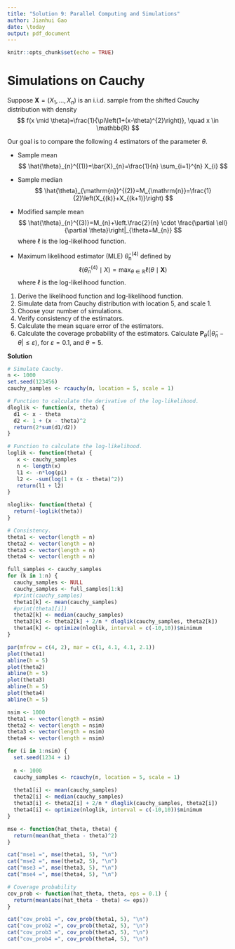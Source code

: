 ```yaml
---
title: "Solution 9: Parallel Computing and Simulations"
author: Jianhui Gao
date: \today
output: pdf_document
---
```


```r
knitr::opts_chunk$set(echo = TRUE)
```

# Simulations on Cauchy

Suppose $\boldsymbol{X}=\left(X_{1}, \ldots, X_{n}\right)$ is an i.i.d. sample from the shifted Cauchy distribution with density
$$
f(x \mid \theta)=\frac{1}{\pi\left(1+(x-\theta)^{2}\right)}, \quad x \in \mathbb{R}
$$

Our goal is to compare the following 4 estimators of the parameter $\theta$. 

- Sample mean
$$
\hat{\theta}_{n}^{(1)}=\bar{X}_{n}=\frac{1}{n} \sum_{i=1}^{n} X_{i}
$$

- Sample median
$$
\hat{\theta}_{\mathrm{n}}^{(2)}=M_{\mathrm{n}}=\frac{1}{2}\left(X_{(k)}+X_{(k+1)}\right)
$$

- Modified sample mean
$$
\hat{\theta}_{n}^{(3)}=M_{n}+\left.\frac{2}{n} \cdot \frac{\partial \ell}{\partial \theta}\right|_{\theta=M_{n}}
$$
where $\ell$ is the log-likelihood function. 

- Maximum likelihood estimator (MLE) $\hat{\theta}_{\mathrm{n}}^{(4)}$ defined by
$$
\ell\left(\hat{\theta}_{n}^{(4)} \mid X\right)=\max _{\theta \in \mathbb{R}} \ell(\theta \mid \boldsymbol{X})
$$
where $\ell$ is the log-likelihood function. 

1. Derive the likelihood function and log-likelihood function. 
2. Simulate data from Cauchy distribution with location 5, and scale 1. 
3. Choose your number of simulations. 
4. Verify consistency of the estimators. 
5. Calculate the mean square error of the estimators.
6. Calculate the coverage probability of the estimators. Calculate $\mathbf{P}_{\theta}\left(\left|\hat{\theta}_{n}-\theta\right| \leq \varepsilon\right)$, for $\varepsilon=0.1$, and $\theta=5$.

**Solution**

```r
# Simulate Cauchy.
n <- 1000
set.seed(123456)
cauchy_samples <- rcauchy(n, location = 5, scale = 1)

# Function to calculate the derivative of the log-likelihood.
dloglik <- function(x, theta) {
  d1 <- x - theta
  d2 <- 1 + (x - theta)^2
  return(2*sum(d1/d2))
}

# Function to calculate the log-likelihood.
loglik <- function(theta) {
   x <- cauchy_samples
   n <- length(x)
   l1 <- -n*log(pi)
   l2 <- -sum(log(1 + (x - theta)^2))
   return(l1 + l2)
}

nloglik<- function(theta) {
  return(-loglik(theta))
}
```

```r
# Consistency. 
theta1 <- vector(length = n)
theta2 <- vector(length = n)
theta3 <- vector(length = n)
theta4 <- vector(length = n)

full_samples <- cauchy_samples
for (k in 1:n) {
  cauchy_samples <- NULL
  cauchy_samples <- full_samples[1:k]
  #print(cauchy_samples)
  theta1[k] <- mean(cauchy_samples)
  #print(theta1[i])
  theta2[k] <- median(cauchy_samples)
  theta3[k] <- theta2[k] + 2/n * dloglik(cauchy_samples, theta2[k])
  theta4[k] <- optimize(nloglik, interval = c(-10,10))$minimum
}

par(mfrow = c(4, 2), mar = c(1, 4.1, 4.1, 2.1))  
plot(theta1)
abline(h = 5)
plot(theta2)
abline(h = 5)
plot(theta3)
abline(h = 5)
plot(theta4)
abline(h = 5)
```

```r
nsim <- 1000
theta1 <- vector(length = nsim)
theta2 <- vector(length = nsim)
theta3 <- vector(length = nsim)
theta4 <- vector(length = nsim)

for (i in 1:nsim) {
  set.seed(1234 + i)
  
  n <- 1000
  cauchy_samples <- rcauchy(n, location = 5, scale = 1)
  
  theta1[i] <- mean(cauchy_samples)
  theta2[i] <- median(cauchy_samples)
  theta3[i] <- theta2[i] + 2/n * dloglik(cauchy_samples, theta2[i])
  theta4[i] <- optimize(nloglik, interval = c(-10,10))$minimum
}
```

```r
mse <- function(hat_theta, theta) {
  return(mean(hat_theta - theta)^2)
}

cat("mse1 =", mse(theta1, 5), "\n")
cat("mse2 =", mse(theta2, 5), "\n")
cat("mse3 =", mse(theta3, 5), "\n")
cat("mse4 =", mse(theta4, 5), "\n")
```

```r
# Coverage probability
cov_prob <- function(hat_theta, theta, eps = 0.1) {
  return(mean(abs(hat_theta - theta) <= eps))
}

cat("cov_prob1 =", cov_prob(theta1, 5), "\n")
cat("cov_prob2 =", cov_prob(theta2, 5), "\n")
cat("cov_prob3 =", cov_prob(theta3, 5), "\n")
cat("cov_prob4 =", cov_prob(theta4, 5), "\n")
```
